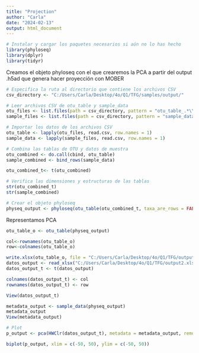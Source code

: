 ```yaml
---
title: "Projection"
author: "Carla"
date: "2024-02-13"
output: html_document
---
```


```r
# Instalar y cargar los paquetes necesarios si aún no lo has hecho
library(phyloseq)
library(dplyr)
library(tidyr)
```

Creamos el objeto phyloseq con el que crearemos la PCA a partir del output .h5ad que genera hacer proyección con MOBER 

```r
# Especifica la ruta al directorio que contiene los archivos CSV
csv_directory <- "C:/Users/Carla/Desktop/4o/Q1/TFG/samples/output/"

# Leer archivos CSV de otu_table y sample_data
otu_files <- list.files(path = csv_directory, pattern = "otu_table_.*\\.csv", full.names = TRUE)
sample_files <- list.files(path = csv_directory, pattern = "sample_data_.*\\.csv", full.names = TRUE)

# Importar los datos de los archivos CSV
otu_table <- lapply(otu_files, read.csv, row.names = 1)
sample_data <- lapply(sample_files, read.csv, row.names = 1)

# Combina las tablas de OTU y datos de muestra
otu_combined <- do.call(cbind, otu_table)
sample_combined <- bind_rows(sample_data)

otu_combined_t<- t(otu_combined)

# Verifica las dimensiones y estructuras de las tablas
str(otu_combined_t)
str(sample_combined)

# Crear el objeto phyloseq
physeq_output <- phyloseq(otu_table(otu_combined_t, taxa_are_rows = FALSE), sample_data(sample_combined))
```

Representamos PCA

```r
otu_table_o <- otu_table(physeq_output)

col<-rownames(otu_table_o)
row<-colnames(otu_table_o)

write.xlsx(otu_table_o, file = "C:/Users/Carla/Desktop/4o/Q1/TFG/output2.xlsx")
datos_output <- read_xlsx("C:/Users/Carla/Desktop/4o/Q1/TFG/output2.xlsx", col_names = FALSE)
datos_output_t <- t(datos_output)

colnames(datos_output_t) <- col
rownames(datos_output_t) <- row

View(datos_output_t)

metadata_output <- sample_data(physeq_output)
metadata_output
View(metadata_output)

# Plot 
p_output <- pca(HWClr(datos_output_t), metadata = metadata_output, removeVar = 0.1)

biplot(p_output, xlim = c(-50, 50), ylim = c(-50, 50))
```

